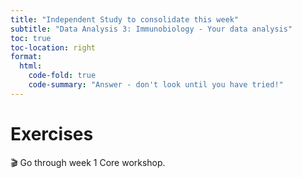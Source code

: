 ```yaml
---
title: "Independent Study to consolidate this week"
subtitle: "Data Analysis 3: Immunobiology - Your data analysis"
toc: true
toc-location: right
format:
  html:
    code-fold: true
    code-summary: "Answer - don't look until you have tried!"
---
```




# Exercises

🎬 Go through week 1 Core workshop.

